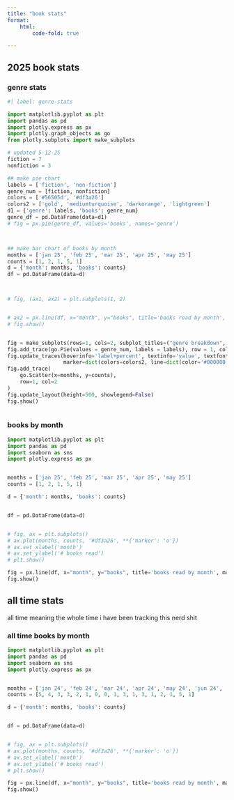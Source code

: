 ```yaml
---
title: "book stats"
format: 
    html:
        code-fold: true

---
```


## 2025 book stats

### genre stats
```python
#| label: genre-stats

import matplotlib.pyplot as plt
import pandas as pd
import plotly.express as px
import plotly.graph_objects as go
from plotly.subplots import make_subplots

# updated 5-12-25
fiction = 7
nonfiction = 3

## make pie chart
labels = ['fiction', 'non-fiction']
genre_num = [fiction, nonfiction]
colors = ['#56505d', '#df3a26']
colors2 = ['gold', 'mediumturquoise', 'darkorange', 'lightgreen']
d1 = {'genre': labels, 'books': genre_num}
genre_df = pd.DataFrame(data=d1)
# fig = px.pie(genre_df, values='books', names='genre')



## make bar chart of books by month
months = ['jan 25', 'feb 25', 'mar 25', 'apr 25', 'may 25']
counts = [1, 2, 1, 5, 1]
d = {'month': months, 'books': counts}
df = pd.DataFrame(data=d)



# fig, (ax1, ax2) = plt.subplots(1, 2)


# ax2 = px.line(df, x="month", y="books", title='books read by month', markers=True)
# fig.show()


fig = make_subplots(rows=1, cols=2, subplot_titles=("genre breakdown", "books read per month"), specs=[[{"type": "pie"}, {"type": "xy"}]])
fig.add_trace(go.Pie(values = genre_num, labels = labels), row = 1, col = 1)
fig.update_traces(hoverinfo='label+percent', textinfo='value', textfont_size=20,
                  marker=dict(colors=colors2, line=dict(color='#000000', width=2)))
fig.add_trace(
    go.Scatter(x=months, y=counts),
    row=1, col=2
)
fig.update_layout(height=500, showlegend=False)
fig.show()



```


### books by month
```python

import matplotlib.pyplot as plt
import pandas as pd
import seaborn as sns
import plotly.express as px


months = ['jan 25', 'feb 25', 'mar 25', 'apr 25', 'may 25']
counts = [1, 2, 1, 5, 1]

d = {'month': months, 'books': counts}


df = pd.DataFrame(data=d)


# fig, ax = plt.subplots()
# ax.plot(months, counts, '#df3a26', **{'marker': 'o'})
# ax.set_xlabel('month')
# ax.set_ylabel('# books read')
# plt.show()

fig = px.line(df, x="month", y="books", title='books read by month', markers=True)
fig.show()

```

## all time stats 
all time meaning the whole time i have been tracking this nerd shit

### all time books by month

```python
import matplotlib.pyplot as plt
import pandas as pd
import seaborn as sns
import plotly.express as px


months = ['jan 24', 'feb 24', 'mar 24', 'apr 24', 'may 24', 'jun 24', 'jul 24', 'aug 24', 'sep 24', 'oct 24', 'nov 24', 'dec 24', 'jan 25', 'feb 25', 'mar 25', 'apr 25', 'may 25']
counts = [5, 4, 3, 3, 2, 1, 0, 0, 1, 3, 1, 3, 1, 2, 1, 5, 1]

d = {'month': months, 'books': counts}


df = pd.DataFrame(data=d)


# fig, ax = plt.subplots()
# ax.plot(months, counts, '#df3a26', **{'marker': 'o'})
# ax.set_xlabel('month')
# ax.set_ylabel('# books read')
# plt.show()

fig = px.line(df, x="month", y="books", title='books read by month', markers=True)
fig.show()
```